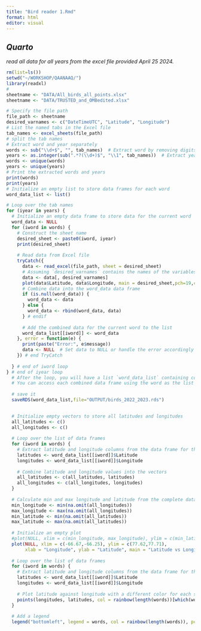 ```yaml
---
title: "Bird reader 1.Rmd"
format: html
editor: visual
---
```


## *Quarto*

*read all data for all years from the excel file provided April 25 2024.*

```r
rm(list=ls())
setwd("~/WORKSHOP/QAANAAQ/")
library(readxl)
#
sheetname <- "DATA/All_birds_all_points.xlsx"
sheetname <- "DATA/TRUSTED_and_OMBedited.xlsx"
```

 

```r
# Specify the file path
file_path <- sheetname
desired_varnames <- c("DateTimeUTC", "Latitude", "Longitude")
# List the named tabs in the Excel file
tab_names <- excel_sheets(file_path)
# split the tab names
# Extract word and year separately
words <- sub("\\d+$", "", tab_names)  # Extract word by removing digits at the end
years <- as.integer(sub(".*?(\\d+)$", "\\1", tab_names))  # Extract year using
words <- unique(words)
years <- unique(years)
# Print the extracted words and years
print(words)
print(years)
# Initialize an empty list to store data frames for each word
word_data_list <- list()

# Loop over the tab names
for (iyear in years) {
  # Initialize an empty data frame to store data for the current word
  word_data <- NULL
  for (iword in words) {
    # Construct the sheet name
    desired_sheet <- paste0(iword, iyear)
    print(desired_sheet)
    
    # Read data from Excel file
    tryCatch({
      data <- read_excel(file_path, sheet = desired_sheet)
      # Assuming `desired_varnames` contains the names of the variables you want to extract
      data <- data[, desired_varnames]
      plot(data$Latitude, data$Longitude, main = desired_sheet,pch=19,cex=0.3)
      # Combine data into the word_data data frame
      if (is.null(word_data)) {
        word_data <- data
      } else {
        word_data <- rbind(word_data, data)
      } # endif
      
      # Add the combined data for the current word to the list
      word_data_list[[iword]] <- word_data
    }, error = function(e) {
      print(paste("Error:", e$message))
      data <- NULL  # Set data to NULL or handle the error accordingly
    }) # end TryCatch
    
  } # end of iword loop
} # end of iyear loop
  # After the loop, you will have a list `word_data_list` containing combined data frames for each word
  # You can access each combined data frame using the word as the list index, e.g., word_data_list[["Edder"]]
  
  # save it
  saveRDS(word_data_list,file="OUTPUT/birds_2022_2023.rds")
  
```
  
  
  
  
```r
  # Initialize empty vectors to store all latitudes and longitudes
  all_latitudes <- c()
  all_longitudes <- c()
  
  # Loop over the list of data frames
  for (iword in words) {
    # Extract latitude and longitude columns from the data frame for the current word
    latitudes <- word_data_list[[iword]]$Latitude
    longitudes <- word_data_list[[iword]]$Longitude
    
    # Combine latitude and longitude values into the vectors
    all_latitudes <- c(all_latitudes, latitudes)
    all_longitudes <- c(all_longitudes, longitudes)
  }
  
  # Calculate min and max longitude and latitude from the complete dataset
  min_longitude <- min(na.omit(all_longitudes))
  max_longitude <- max(na.omit(all_longitudes))
  min_latitude <- min(na.omit(all_latitudes))
  max_latitude <- max(na.omit(all_latitudes))
  
  # Initialize an empty plot
  #plot(NULL, xlim = c(min_longitude, max_longitude), ylim = c(min_latitude, max_latitude),        xlab = "Longitude", ylab = "Latitude", main = "Latitude vs Longitude")
  plot(NULL, xlim = c(-66.67,-66.25), ylim = c(77.62,77.71), 
       xlab = "Longitude", ylab = "Latitude", main = "Latitude vs Longitude")
  
  # Loop over the list of data frames
  for (iword in words) {
    # Extract latitude and longitude columns from the data frame for the current word
    latitudes <- word_data_list[[iword]]$Latitude
    longitudes <- word_data_list[[iword]]$Longitude
    
    # Plot latitude against longitude with a different color for each series
    points(longitudes, latitudes, col = rainbow(length(words))[which(words == iword)], pch = 19, cex=0.1)
  }
  
  # Add a legend
  legend("bottomleft", legend = words, col = rainbow(length(words)), pch = 19, cex = 0.8)
  
```

  